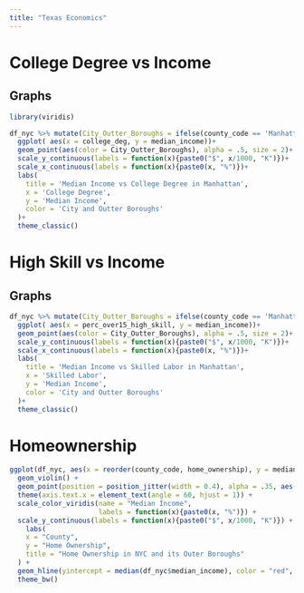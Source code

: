 ```yaml
---
title: "Texas Economics"
---
```


# College Degree vs Income

## Graphs
```r
library(viridis)
```


```r
df_nyc %>% mutate(City_Outter_Boroughs = ifelse(county_code == 'Manhattan','City','Outter Boroughs')) %>% 
  ggplot( aes(x = college_deg, y = median_income))+
  geom_point(aes(color = City_Outter_Boroughs), alpha = .5, size = 2)+
  scale_y_continuous(labels = function(x){paste0("$", x/1000, "K")})+
  scale_x_continuous(labels = function(x){paste0(x, "%")})+
  labs(
    title = 'Median Income vs College Degree in Manhattan',
    x = 'College Degree',
    y = 'Median Income',
    color = 'City and Outter Boroughs'
  )+
  theme_classic()
```

# High Skill vs Income

## Graphs
```r
df_nyc %>% mutate(City_Outter_Boroughs = ifelse(county_code == 'Manhattan','City','Outter Boroughs')) %>% 
  ggplot( aes(x = perc_over15_high_skill, y = median_income))+
  geom_point(aes(color = City_Outter_Boroughs), alpha = .5, size = 2)+
  scale_y_continuous(labels = function(x){paste0("$", x/1000, "K")})+
  scale_x_continuous(labels = function(x){paste0(x, "%")})+
  labs(
    title = 'Median Income vs Skilled Labor in Manhattan',
    x = 'Skilled Labor',
    y = 'Median Income',
    color = 'City and Outter Boroughs'
  )+
  theme_classic()
```

# Homeownership

```r
ggplot(df_nyc, aes(x = reorder(county_code, home_ownership), y = median_income)) +
  geom_violin() +
  geom_point(position = position_jitter(width = 0.4), alpha = .35, aes(color = home_ownership)) +
  theme(axis.text.x = element_text(angle = 60, hjust = 1)) +
  scale_color_viridis(name = "Median Income",
                      labels = function(x){paste0(x, "%")}) +
  scale_y_continuous(labels = function(x){paste0("$", x/1000, "K")}) +
    labs(
    x = "County",
    y = "Home Ownership",
    title = "Home Ownership in NYC and its Outer Boroughs"
  ) +
  geom_hline(yintercept = median(df_nyc$median_income), color = "red", linetype = "dashed")+
  theme_bw()
```

